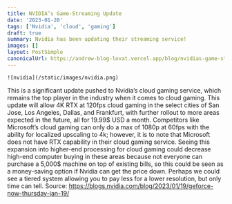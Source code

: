 ```yaml
---
title: NVIDIA’s Game-Streaming Update
date: '2023-01-20'
tags: ['Nvidia', 'cloud', 'gaming']
draft: true
summary: Nvidia has been updating their streaming service!
images: []
layout: PostSimple
canonicalUrl: https://andrew-blog-lovat.vercel.app/blog/nvidias-game-streaming-update
---
```


```
![nvidia](/static/images/nvidia.png)
```

This is a significant update pushed to Nvidia’s cloud gaming service, which remains the top player in the industry when it comes to cloud gaming. This update will allow 4K RTX at 120fps cloud gaming in the select cities of San Jose, Los Angeles, Dallas, and Frankfurt, with further rollout to more areas expected in the future, all for 19.99$ USD a month. Competitors like Microsoft’s cloud gaming can only do a max of 1080p at 60fps with the ability for localized upscaling to 4k; however, it is to note that Microsoft does not have RTX capability in their cloud gaming service. Seeing this expansion into higher-end processing for cloud gaming could decrease high-end computer buying in these areas because not everyone can purchase a 5,000$ machine on top of existing bills, so this could be seen as a money-saving option if Nvidia can get the price down. Perhaps we could see a tiered system allowing you to pay less for a lower resolution, but only time can tell.
Source: https://blogs.nvidia.com/blog/2023/01/19/geforce-now-thursday-jan-19/
